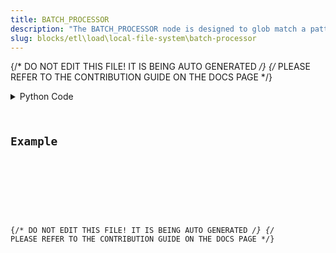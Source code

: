 ```yaml
---
title: BATCH_PROCESSOR
description: "The BATCH_PROCESSOR node is designed to glob match a pattern in the given input directory."
slug: blocks/etl\load\local-file-system\batch-processor
---
```


{/* DO NOT EDIT THIS FILE! IT IS BEING AUTO GENERATED */}
{/* PLEASE REFER TO THE CONTRIBUTION GUIDE ON THE DOCS PAGE */}


<PythonDocsDisplay docstring={docstring} />
<details>
<summary>Python Code</summary>



<Code code={pythonCode} lang="py" wrap theme="dracula" />

[Find this Flojoy Block on GitHub](https://github.com/flojoy-ai/blocks/blob/main/blocks/ETL\LOAD\LOCAL_FILE_SYSTEM\BATCH_PROCESSOR/BATCH_PROCESSOR.py)

</details>

## Example


<GetHelpWidget />


<AppDisplay app={app} blockName="BATCH_PROCESSOR" client:visible />


<Example />

{/* DO NOT EDIT THIS FILE! IT IS BEING AUTO GENERATED */}
{/* PLEASE REFER TO THE CONTRIBUTION GUIDE ON THE DOCS PAGE */}
